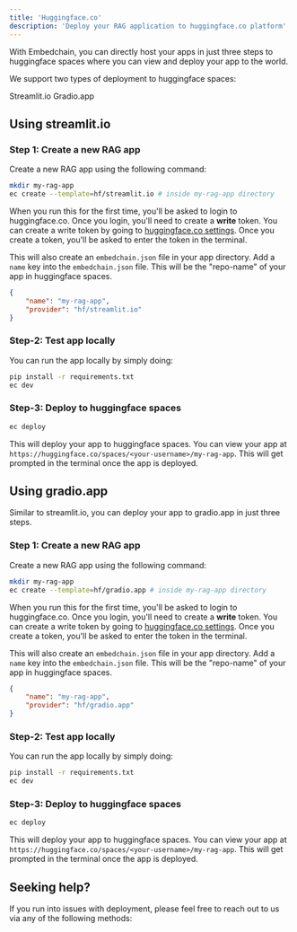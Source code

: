 ```yaml
---
title: 'Huggingface.co'
description: 'Deploy your RAG application to huggingface.co platform'
---
```


With Embedchain, you can directly host your apps in just three steps to huggingface spaces where you can view and deploy your app to the world.

We support two types of deployment to huggingface spaces:

<CardGroup cols={2}>
    <Card title="" href="#using-streamlit-io">
        Streamlit.io
    </Card>
    <Card title="" href="#using-gradio-app">
        Gradio.app
    </Card>
</CardGroup>

## Using streamlit.io

### Step 1: Create a new RAG app

Create a new RAG app using the following command:

```bash
mkdir my-rag-app
ec create --template=hf/streamlit.io # inside my-rag-app directory
```

When you run this for the first time, you'll be asked to login to huggingface.co. Once you login, you'll need to create a **write** token. You can create a write token by going to [huggingface.co settings](https://huggingface.co/settings/token). Once you create a token, you'll be asked to enter the token in the terminal.

This will also create an `embedchain.json` file in your app directory. Add a `name` key into the `embedchain.json` file. This will be the "repo-name" of your app in huggingface spaces.

```json embedchain.json
{
    "name": "my-rag-app",
    "provider": "hf/streamlit.io"
}
```

### Step-2: Test app locally

You can run the app locally by simply doing:

```bash Run locally
pip install -r requirements.txt
ec dev
```

### Step-3: Deploy to huggingface spaces

```bash Deploy to huggingface spaces
ec deploy
```

This will deploy your app to huggingface spaces. You can view your app at `https://huggingface.co/spaces/<your-username>/my-rag-app`. This will get prompted in the terminal once the app is deployed.

## Using gradio.app

Similar to streamlit.io, you can deploy your app to gradio.app in just three steps.

### Step 1: Create a new RAG app

Create a new RAG app using the following command:

```bash
mkdir my-rag-app
ec create --template=hf/gradio.app # inside my-rag-app directory
```

When you run this for the first time, you'll be asked to login to huggingface.co. Once you login, you'll need to create a **write** token. You can create a write token by going to [huggingface.co settings](https://huggingface.co/settings/token). Once you create a token, you'll be asked to enter the token in the terminal.

This will also create an `embedchain.json` file in your app directory. Add a `name` key into the `embedchain.json` file. This will be the "repo-name" of your app in huggingface spaces.

```json embedchain.json
{
    "name": "my-rag-app",
    "provider": "hf/gradio.app"
}
```

### Step-2: Test app locally

You can run the app locally by simply doing:

```bash Run locally
pip install -r requirements.txt
ec dev
```

### Step-3: Deploy to huggingface spaces

```bash Deploy to huggingface spaces
ec deploy
```

This will deploy your app to huggingface spaces. You can view your app at `https://huggingface.co/spaces/<your-username>/my-rag-app`. This will get prompted in the terminal once the app is deployed.

## Seeking help?

If you run into issues with deployment, please feel free to reach out to us via any of the following methods:

<Snippet file="get-help.mdx" />
